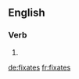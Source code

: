 ==English==

===Verb===
{{head|en}}

# {{en-third-person singular of|fixate}}

[[de:fixates]]
[[fr:fixates]]